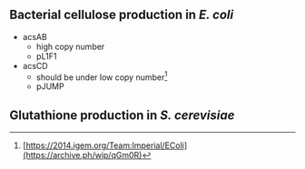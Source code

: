 ## Bacterial cellulose production in _E. coli_

- acsAB
  - high copy number
  - pL1F1
- acsCD
  - should be under low copy number[^aqualose]
  - pJUMP

## Glutathione production in _S. cerevisiae_

[^aqualose]: [https://2014.igem.org/Team:Imperial/EColi](https://archive.ph/wip/qGm0R)